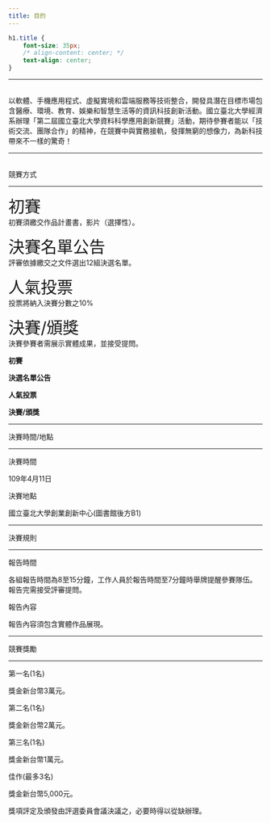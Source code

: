 ```yaml
---
title: 目的
---
```

```css
h1.title {
    font-size: 35px;
    /* align-content: center; */
    text-align: center;
}
```

___

<div class="divborder">

<p class="paragraph">
<br>
以軟體、手機應用程式、虛擬實境和雲端服務等技術整合，開發具潛在目標市場包含醫療、環境、教育、娛樂和智慧生活等的資訊科技創新活動。國立臺北大學經濟系辦理「第二屆國立臺北大學資料科學應用創新競賽」活動，期待參賽者能以「技術交流、團隊合作」的精神，在競賽中與實務接軌，發揮無窮的想像力，為新科技帶來不一樣的驚奇！
</p>

</div>

___

<br>
  <div class="title" >競賽方式</div>

___

<div id="timelineL">
<p>
<font size="6">初賽</font>
<br>
初賽須繳交作品計畫書，影片（選擇性）。
</p>
<p>
<font size="6">決賽名單公告</font>
<br>
評審依據繳交之文件選出12組決選名單。
</p>

<p>
<font size="6">人氣投票</font>
<br>
投票將納入決賽分數之10%
</p>
<p>
<font size="6">決賽/頒獎</font>
<br>
決賽參賽者需展示實體成果，並接受提問。
<br>
</p>
</div>



<div id="timelineR" class="vtl">
<div class="ewrap">
<div class="event">
<strong class="text">初賽</strong>
</div>
</div>
<div class="ewrap">
<div class="event">
<strong class="text">決選名單公告</strong>
</div>
</div>
<div class="ewrap">
<div class="event">
<strong class="text">人氣投票</strong>
</div>
</div>
<div class="ewrap">
<div class="event">
<strong class="text">決賽/頒獎</strong>
</div>
</div>
</div>

<div style="clear:both;"></div>

___
<div class="title"> 決賽時間/地點 </div>
___

<div class="divborder2">
<font class="highlight"> 決賽時間 </font>
<p class="paragraph">
  109年4月11日
</p>

<font class="highlight"> 決賽地點 </font>
<p class="paragraph">
  國立臺北大學創業創新中心(圖書館後方B1) 
</p>

</div>

___

<div class="title"> 決賽規則 </div>

___

<div class="divborder2">
<font class="highlight"> 報告時間 </font>
<p class="paragraph">
各組報告時間為8至15分鐘，工作人員於報告時間至7分鐘時舉牌提醒參賽隊伍。
報告完需接受評審提問。
</p>

<font class="highlight"> 報告內容 </font>
<p class="paragraph">
報告內容須包含實體作品展現。
</p>
</div>

___

<div class="title"> 競賽獎勵 </div>

___

<div class="divborder2">
<font class="highlight"> 第一名(1名) </font>
<p class="paragraph">
獎金新台幣3萬元。
</p>

<font class="highlight"> 第二名(1名) </font>
<p class="paragraph">
獎金新台幣2萬元。
</p>
<font class="highlight"> 第三名(1名) </font>
<p class="paragraph">
獎金新台幣1萬元。
</p>

<font class="highlight"> 佳作(最多3名) </font>
<p class="paragraph">
獎金新台幣5,000元。
</p>
獎項評定及頒發由評選委員會議決議之，必要時得以從缺辦理。
</div>
